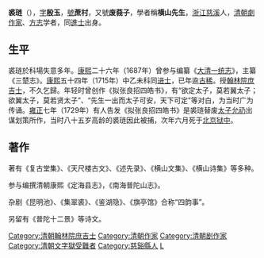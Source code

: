 '''裘琏'''（{{bd|1644年||1730年|catIdx=Q裘}}），[[表字|字]]'''殷玉'''，[[號|號]]'''蔗村'''，又號'''废莪子'''，學者稱'''横山先生'''，[[浙江省_(清)|浙江]][[慈谿縣|慈溪]]人，[[清朝|清朝]][[劇作家|劇作家]]、[[方志|方志]]学者，同[[進士|進士]]出身。

==生平==
裘琏於科場失意多年。[[康熙|康熙]]二十六年（1687年）曾参与编纂《[[大清一统志|大清一统志]]》，主纂《三楚志》。[[康熙|康熙]]五十四年（1715年）中乙未科同[[进士|进士]]，已年逾[[古稀|古稀]]。授[[翰林院庶吉士|翰林院庶吉士]]，不久乞歸。年轻时曾创作《拟张良招四皓书》，有“欲定太子，莫若翼太子；欲翼太子，莫若贤太子”、“先生一出而太子可安，天下可定”等对白，为当时广为传诵。[[雍正|雍正]]七年（1729年）有人告发《拟张良招四皓书》是裘琏替废[[太子|太子]][[允礽|允礽]]出谋划策所作，当时八十五岁高龄的裘琏因此被捕，次年六月死于[[北京城|北京]][[刑部大牢|狱中]]。

==著作==
著有《复古堂集》、《天尺楼古文》、《述先录》、《横山文集》、《横山诗集》等多种。

参与编撰清朝康熙《定海县志》，《南海普陀山志》。

杂剧《昆明池》、《集翠裘》、《鉴湖隐》、《旗亭馆》合称“四韵事”。

另留有《普陀十二景》等诗文。

{{康熙五十四年乙未科殿試金榜}}
{{DEFAULTSORT:Qiu裘}}

[[Category:清朝翰林院庶吉士|Category:清朝翰林院庶吉士]]
[[Category:清朝作家|Category:清朝作家]]
[[Category:清朝剧作家|Category:清朝剧作家]]
[[Category:清朝文字獄受難者|Category:清朝文字獄受難者]]
[[Category:慈谿縣人|Category:慈谿縣人]]
[[Category:裘姓|L]]